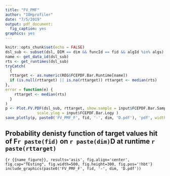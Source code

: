 ```yaml
---
title: "FV_PMF"
author: "IOHprofiler"
date: "7/5/2019"
output: pdf_document:
  fig_caption: yes
graphics: yes
---
```


```r
knitr::opts_chunk$set(echo = FALSE)
dsl_sub <- subset(dsl, DIM == dim && funcId == fid && algId %in% algs)
name <- get_data_id(dsl_sub)
rts <- get_runtimes(dsl_sub)
tryCatch(
  {
  rttarget <- as.numeric(REG$FCEPDF.Bar.Runtime[name])
  if (is.null(rttarget) || is.na(rttarget)) rttarget <- median(rts)
},
error = function(e) {
    rttarget <- median(rts)
  }
)
p <- Plot.FV.PDF(dsl_sub, rttarget, show.sample = input$FCEPDF.Bar.Samples,
              scale.ylog = input$FCEPDF.Bar.Logy )
save_plotly(p, paste0('FV_PMF_F', fid, '-', dim, 'D.pdf'), 'pdf', width = 1000, height = 500)
```
## Probability denisty function of target values hit of F`r paste(fid)` on `r paste(dim)`D at runtime `r paste(rttarget)`

```{r {{name_figure}}, results='asis', fig.align='center', fig.cap="TEsting", fig.width=500, fig.height=300, fig.pos='!hbt'}
include_graphics(paste0('FV_PMF_F', fid, '-', dim, 'D.pdf'))
```
